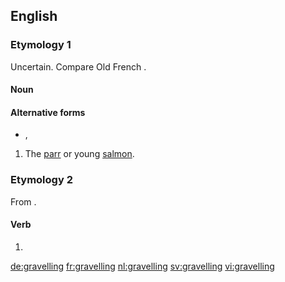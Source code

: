 ==English==

===Etymology 1===
Uncertain. Compare Old French {{m|fro|gravele||minnow}} {{suffix||ling|lang=en}}.

====Noun====
{{en-noun}}

====Alternative forms====
* {{l/en|graveling}}, {{l/en|gravelin}}

# {{label|en|fish}} The [[parr]] or young [[salmon]].

===Etymology 2===
From {{suffix|gravel|ing|lang=en}}.

====Verb====
{{head|en|present participle}}

# {{present participle of|gravel|lang=en}}

[[de:gravelling]]
[[fr:gravelling]]
[[nl:gravelling]]
[[sv:gravelling]]
[[vi:gravelling]]